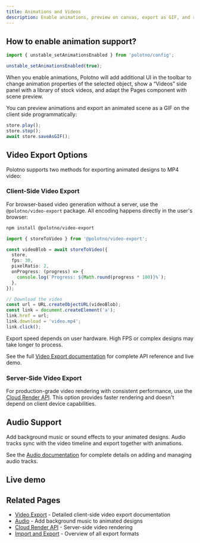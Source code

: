 ```yaml
---
title: Animations and Videos
description: Enable animations, preview on canvas, export as GIF, and render MP4 via Cloud API
---
```


## How to enable animation support?

```ts
import { unstable_setAnimationsEnabled } from 'polotno/config';

unstable_setAnimationsEnabled(true);
```

When you enable animations, Polotno will add additional UI in the toolbar to change animation properties of the selected object, show a “Videos” side panel with a library of stock videos, and adapt the Pages component with scene preview.

You can preview animations and export an animated scene as a GIF on the client side programmatically:

```ts
store.play();
store.stop();
await store.saveAsGIF();
```

## Video Export Options

Polotno supports two methods for exporting animated designs to MP4 video:

### Client-Side Video Export

For browser-based video generation without a server, use the `@polotno/video-export` package. All encoding happens directly in the user's browser:

```bash
npm install @polotno/video-export
```

```ts
import { storeToVideo } from '@polotno/video-export';

const videoBlob = await storeToVideo({
  store,
  fps: 30,
  pixelRatio: 2,
  onProgress: (progress) => {
    console.log(`Progress: ${Math.round(progress * 100)}%`);
  },
});

// Download the video
const url = URL.createObjectURL(videoBlob);
const link = document.createElement('a');
link.href = url;
link.download = 'video.mp4';
link.click();
```

Export speed depends on user hardware. High FPS or complex designs may take longer to process.

See the full [Video Export documentation](/docs/video-export) for complete API reference and live demo.

### Server-Side Video Export

For production-grade video rendering with consistent performance, use the [Cloud Render API](/docs/cloud-render-api). This option provides faster rendering and doesn't depend on client device capabilities.

## Audio Support

Add background music or sound effects to your animated designs. Audio tracks sync with the video timeline and export together with animations.

See the [Audio documentation](/docs/audio) for complete details on adding and managing audio tracks.

## Live demo

<Sandbox github="polotno-project/polotno-docs/tree/main/examples/polotno-animations" />

## Related Pages

- [Video Export](/docs/video-export) - Detailed client-side video export documentation
- [Audio](/docs/audio) - Add background music to animated designs
- [Cloud Render API](/docs/cloud-render-api) - Server-side video rendering
- [Import and Export](/docs/import-and-export) - Overview of all export formats



